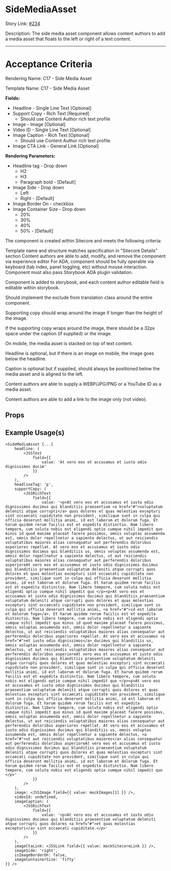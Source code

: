 
<Meta title="Design System/organisms/SideMediaAsset/Docs" of={SideMediaAssetStories} />

# SideMediaAsset

Story Link: [#234](https://github.com/ahc-digital/migration-planning-tracking/issues/234)

Description: The side media asset component allows content authors to add a media asset that floats to the left or right of a text content.

---
# Acceptance Criteria

Rendering Name: C17 - Side Media Asset

Template Name: C17 - Side Media Asset

**Fields:**
- Headline - Single Line Text [Optional]
- Support Copy - Rich Text [Required]
  - Should use Content Author rich text profile
- Image - Image [Optional]
- Video ID - Single Line Text [Optional]
- Image Caption - Rich Text [Optional]
  - Should use Content Author rich text profile
- Image CTA Link - General Link [Optional]


**Rendering Parameters:**
- Headline tag - Drop down
  - H2
  - H3
  - Paragraph bold - [Default]
- Image Side - Drop down
  - Left
  - Right - [Default]
- Image Border On - checkbox
- Image Container Size - Drop down
  - 20%
  - 30%
  - 40%
  - 50% - [Default]

The component is created within Sitecore and meets the following criteria:

Template name and structure matches specification in "Sitecore Details" section
Content authors are able to add, modify, and remove the component via experience editor
For ADA, component should be fully operable via keyboard (tab index, panel toggling, etc) without mouse interaction. Component must also pass Storybook ADA plugin validation.

Component is added to storybook, and each content author editable field is editable within storybook.

Should implement the exclude from translation class around the entire component.

Supporting copy should wrap around the image if longer than the height of the image.

If the supporting copy wraps around the image, there should be a 32px space under the caption (if supplied) or the image.

On mobile, the media asset is stacked on top of text content.

Headline is optional, but if there is an image on mobile, the image goes below the headline.

Caption is optional but if supplied, should always be positioned below the media asset and is aligned to the left.

Content authors are able to supply a WEBP/JPG/PNG or a YouTube ID as a media asset.

Content authors are able to add a link to the image only (not video).

<Stories />

## Props
<Controls />


## Example Usage(s)
```tsx
<SideMediaAsset {...{
    headline: (
        <JSSText
            field={{
                value: 'At vero eos et accusamus et iusto odio dignissimos ducim'
            }}
        />
    ),
    headlineTag: 'p',
    supportCopy: (
        <JSSRichText
            field={{
                value: '<p>At vero eos et accusamus et iusto odio dignissimos ducimus qui blanditiis praesentium <a href="#">voluptatum deleniti atque corrupti</a> quos dolores et quas molestias excepturi sint occaecati cupiditate non provident, similique sunt in culpa qui officia deserunt mollitia animi, id est laborum et dolorum fuga. Et harum quidem rerum facilis est et expedita distinctio. Nam libero tempore, cum soluta nobis est eligendi optio cumque nihil impedit quo minus id quod maxime placeat facere possimus, omnis voluptas assumenda est, omnis dolor repellnetur a sapiente delectus, ut aut reiciendis voluptatibus maiores alias consequatur aut perferendis doloribus asperiores repellat. At vero eos et accusamus et iusto odio dignissimos ducimus qui blanditiis us, omnis voluptas assumenda est, omnis dolor repellnetur a sapiente delectus, ut aut reiciendis voluptatibus maiores alias consequatur aut perferendis doloribus asperioreAt vero eos et accusamus et iusto odio dignissimos ducimus qui blanditiis praesentium voluptatum deleniti atque corrupti quos dolores et quas molestias excepturi sint occaecati cupiditate non provident, similique sunt in culpa qui officia deserunt mollitia animi, id est laborum et dolorum fuga. Et harum quidem rerum facilis est et expedita distinctio. Nam libero tempore, cum soluta nobis est eligendi optio cumque nihil impedit quo </p><p>At vero eos et accusamus et iusto odio dignissimos ducimus qui blanditiis praesentium voluptatum deleniti atque corrupti quos dolores et quas molestias excepturi sint occaecati cupiditate non provident, similique sunt in culpa qui officia deserunt mollitia animi, <a href="#">id est laborum et dolorum fuga</a>. Et harum quidem rerum facilis est et expedita distinctio. Nam libero tempore, cum soluta nobis est eligendi optio cumque nihil impedit quo minus id quod maxime placeat facere possimus, omnis voluptas assumenda est, omnis dolor repellnetur a sapiente delectus, ut aut reiciendis voluptatibus maiores alias consequatur aut perferendis doloribus asperiores repellat. At vero eos et accusamus <a href="#">et iusto odio dignissimos</a> ducimus qui blanditiis us, omnis voluptas assumenda est, omnis dolor repellnetur a sapiente delectus, ut aut reiciendis voluptatibus maiores alias consequatur aut perferendis doloribus asperioreAt vero eos et accusamus et iusto odio dignissimos ducimus qui blanditiis praesentium voluptatum deleniti atque corrupti quos dolores et quas molestias excepturi sint occaecati cupiditate non provident, similique sunt in culpa qui officia deserunt mollitia animi, id est laborum et dolorum fuga. Et harum quidem rerum facilis est et expedita distinctio. Nam libero tempore, cum soluta nobis est eligendi optio cumque nihil impedit quo </p><p>At vero eos et accusamus et iusto odio dignissimos ducimus qui blanditiis praesentium voluptatum deleniti atque corrupti quos dolores et quas molestias excepturi sint occaecati cupiditate non provident, similique sunt in culpa qui officia deserunt mollitia animi, id est laborum et dolorum fuga. Et harum quidem rerum facilis est et expedita distinctio. Nam libero tempore, cum soluta nobis est eligendi optio cumque nihil impedit quo minus id quod maxime placeat facere possimus, omnis voluptas assumenda est, omnis dolor repellnetur a sapiente delectus, ut aut reiciendis voluptatibus maiores alias consequatur aut perferendis doloribus asperiores repellat. At vero eos et accusamus et iusto odio dignissimos ducimus qui blanditiis us, omnis voluptas assumenda est, omnis dolor repellnetur a sapiente delectus, <a href="#">ut aut reiciendis voluptatibus maiores</a> alias consequatur aut perferendis doloribus asperioreAt vero eos et accusamus et iusto odio dignissimos ducimus qui blanditiis praesentium voluptatum deleniti atque corrupti quos dolores et quas molestias excepturi sint occaecati cupiditate non provident, similique sunt in culpa qui officia deserunt mollitia animi, id est laborum et dolorum fuga. Et harum quidem rerum facilis est et expedita distinctio. Nam libero tempore, cum soluta nobis est eligendi optio cumque nihil impedit quo </p>'
            }}
        />
    ),
    image: <JSSImage field={{ value: mockImages[1] }} />,
    videoId: undefined,
    imageCaption: (
        <JSSRichText
            field={{
                value: '<p>At vero eos et accusamus et iusto odio dignissimos ducimus qui blanditiis praesentium voluptatum deleniti atque corrupti quos dolores <a href="#">et quas molestias excepturi</a> sint occaecati cupiditate.</p>'
            }}
        />
    ),
    imageCtaLink: <JSSLink field={{ value: mockSitecoreLink }} />,
    imageSide: 'right',
    isImageBorderOn: false,
    imageContainerSize: 'fifty'
}} />
```
